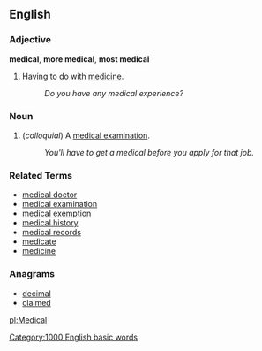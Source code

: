 ==English==

===Adjective===
'''medical''', '''more medical''', '''most medical'''

# Having to do with [[medicine]].
#: ''Do you have any medical experience?''

===Noun===
# (''colloquial'') A [[medical examination]].
#: ''You'll have to get a medical before you apply for that job.''

===Related Terms===
*[[medical doctor]]
*[[medical examination]]
*[[medical exemption]]
*[[medical history]]
*[[medical records]]
*[[medicate]]
*[[medicine]]
===Anagrams===
*[[decimal]]
*[[claimed]]
[[pl:Medical]]
[[Category:1000 English basic words]]